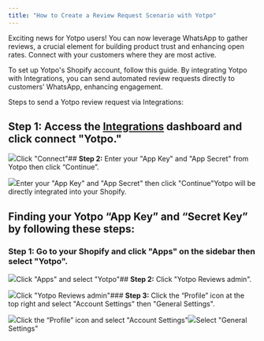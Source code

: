 ```yaml
---
title: "How to Create a Review Request Scenario with Yotpo"
---
```


Exciting news for Yotpo users! You can now leverage WhatsApp to gather reviews, a crucial element for building product trust and enhancing open rates. Connect with your customers where they are most active.

To set up Yotpo's Shopify account, follow this guide. By integrating Yotpo with Integrations, you can send automated review requests directly to customers’ WhatsApp, enhancing engagement.

Steps to send a Yotpo review request via Integrations:

## **Step 1:** Access the [Integrations](https://app.bitbybit.studio/integrations) dashboard and click connect "Yotpo."

![](https://cdn.prod.website-files.com/659655f5b20d395a5c69efcf/66ea53098884f32fdffedbf8_AD_4nXeP1IhFxmT39_XPftQk_r6fmALUrtOpaKUXjoXaU68LwtSU4rEqIht27mhNGESH2VIfxPrWEjO4EkMy04K-OY8S3NqKfY59mssatIIZnmMGEfD_TfsnTFW34OkEBwo2C_vgPKTGDLCxpiT6JWptCQ0jMTgj.png)Click "Connect"## **Step 2:** Enter your "App Key" and "App Secret" from Yotpo then click “Continue”.

![](https://cdn.prod.website-files.com/659655f5b20d395a5c69efcf/66ea3e3b10658c5f1e1a7c79_AD_4nXdVliVibL0GlnuBgAdmAhamwaofowmwRfe17g3gfkqrzecokpKGTbpVFAH1dNTN-E1xSHkGID2LaoF5JciRuxRun-HDwCLAtFW7zTI5pSqaYG3hphYcrgiUH4Osmj9g_uKliJC2AE5yVNt1cIGF3g_NEU0.png)Enter your "App Key" and "App Secret" then click "Continue"Yotpo will be directly integrated into your Shopify.

## Finding your Yotpo “App Key” and “Secret Key” by following these steps:

### **Step 1:** Go to your Shopify and click "Apps" on the sidebar then select "Yotpo".

![](https://cdn.prod.website-files.com/659655f5b20d395a5c69efcf/66ea3e3bda96b4178835bdc5_AD_4nXcjjpF1ECTkcroEkXgde4LYkZvluivivPacirp2ijYZ2SM4WRopBSXOUj_Qpql38Yfebameea77ssnKcAWeRztzzyawuZwV4XUmdJepg3JH-u4k4s3nblkfqsH2q_4oo9W7W3GUDfeofchvHfKVJWpCTt3c.png)Click "Apps" and select "Yotpo"## **Step 2:** Click "Yotpo Reviews admin".

![](https://cdn.prod.website-files.com/659655f5b20d395a5c69efcf/66ea3e3b7dc9d89d1f2d0ee5_AD_4nXe6P6o500dGCX_fHcr3u5k9mKmZ3JTBJPsqIKFq0-UURNNQ2dkPvmYpWD1arUxFmu31g3RaPbAXb9tu2VjnF6nkj4u7rjtJm4n9ETaWLwrzEJ-G8CQcwX3zZuYzyM4cx_4PgfhCIueqW72R4feNY0s0v80.png)Click "Yotpo Reviews admin"### **Step 3:** Click the “Profile” icon at the top right and select "Account Settings" then "General Settings".

![](https://cdn.prod.website-files.com/659655f5b20d395a5c69efcf/66ea3e3b47653fec9ac886a0_AD_4nXd83myuTTSE-rbBOGoEbNQtcvj8RnsZs6jQSYynMySf3r7t6Sny6gbBXIjptukt_AgaYFp8lNQM6kc1EFIdAXW70Ta7PFgsi4ottKRFw7ZDM7tWjkGF1x_plOy8umHafmdxbSZHItzAu9Zn6Yfl8ZqXaGE.png)Click the “Profile” icon and select "Account Settings"![](https://cdn.prod.website-files.com/659655f5b20d395a5c69efcf/66ea3e3bf8814c98ce885b28_AD_4nXc_SIyAakXUFICRPTJQjPxi-g3iTjhzN_LkHOfDHB4jS7b7owTwfh2tCGQAqQuw7whBkva_ldkP4LrRMUU8AXljMimnYTiXvSHPZD9jPxcikvUv9JWfIAc-JXMzYOzI8fRVT5HbhUamZxnjH7WHlbxSwOe9.png)Select "General Settings"
